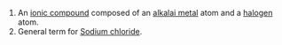 #An [[ionic compound]] composed of an [[alkalai metal]] atom and a [[halogen]] atom.
#General term for [[Sodium chloride]].